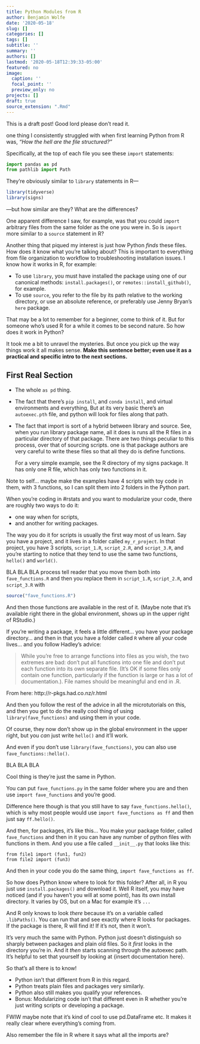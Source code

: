 ```yaml
---
title: Python Modules from R
author: Benjamin Wolfe
date: '2020-05-18'
slug: []
categories: []
tags: []
subtitle: ''
summary: ''
authors: []
lastmod: '2020-05-18T12:39:33-05:00'
featured: no
image:
  caption: ''
  focal_point: ''
  preview_only: no
projects: []
draft: true
source_extension: ".Rmd"
---
```


This is a draft post! Good lord please don't read it.

one thing I consistently struggled with when first learning Python from R was,
_“How the hell are the file structured?”_

Specifically, at the top of each file you see these `import` statements:

```python
import pandas as pd
from pathlib import Path
```

They're obviously similar to `library` statements in R—

```r
library(tidyverse)
library(signs)
```

—but how similar are they?
What are the differences?

One apparent difference I saw, for example,
was that you could `import` arbitrary files from the same folder as the one you were in.
So is `import` more similar to a `source` statement in R?

Another thing that piqued my interest is just how Python _finds_ these files.
How does it know what you're talking about?
This is important to everything from file organization to workflow to troubleshooting installation issues.
I know how it works in R, for example:

* To use `library`, you must have installed the package using one of our canonical methods:
  `install.packages()`, or `remotes::install_github()`, for example.
* To use `source`, you refer to the file by its path relative to the working directory,
  or use an absolute reference, or preferably use Jenny Bryan's `here` package.

That may be a lot to remember for a beginner, come to think of it.
But for someone who's used R for a while it comes to be second nature.
So how does it work in Python?

It took me a bit to unravel the mysteries.
But once you pick up the way things work it all makes sense.
__Make this sentence better; even use it as a practical and specific intro to the next sections.__

## First Real Section

* The whole `as pd` thing.
* The fact that there's `pip install`, and `conda install`, and virtual environments and everything,
  But at its very basic there's an `autoexec.pth` file,
  and python will look for files along that path.
* The fact that import is sort of a hybrid between library and source.
  See, when you run library package name,
  all it does is runs all the R files in a particular directory of that package.
  There are two things peculiar to this process, over that of sourcing scripts.
  one is that package authors are very careful to write these files so that all they do is define functions.
  
  For a very simple example, see the R directory of my signs package.
  It has only one R file, which has only two functions in it.
  

Note to self… maybe make the examples have 4 scripts with toy code in them,
with 3 functions,
so I can split them into 2 folders in the Python part.

When you're coding in #rstats and you want to modularize your code,
there are roughly two ways to do it:

* one way when for scripts,
* and another for writing packages.

The way you do it for scripts is usually the first way most of us learn.
Say you have a project, and it lives in a folder called `my_r_project`.
In that project, you have 3 scripts,
`script_1.R`, `script_2.R`, and `script_3.R`,
and you're starting to notice that they tend to use the same two functions,
`hello()` and `world()`.

BLA BLA BLA process tell reader that you move them both into `fave_functions.R`
and then you replace them in `script_1.R`, `script_2.R`, and `script_3.R` with

```r
source("fave_functions.R")
```

And then those functions are available in the rest of it.
(Maybe note that it's available right there in the global environment,
shows up in the upper right of RStudio.)

If you're writing a package, it feels a little different…
you have your package directory…
and then in that you have a folder called `R` where all your code lives…
and you follow Hadley's advice:

> While you’re free to arrange functions into files as you wish,
> the two extremes are bad: don’t put all functions into one file
> and don’t put each function into its own separate file.
> (It’s OK if some files only contain one function,
> particularly if the function is large or has a lot of documentation.).
> File names should be meaningful and end in .R.

From here: http://r-pkgs.had.co.nz/r.html

And then you follow the rest of the advice in all the microtutorials on this,
and then you get to do the really cool thing of using `library(fave_functions)`
and using them in your code.

Of course, they now don't show up in the global environment in the upper right,
but you _can_ just write `hello()` and it'll work.

And even if you don't use `library(fave_functions)`, you can also use `fave_functions::hello()`.

BLA BLA BLA

Cool thing is they're just the same in Python.

You can put `fave_functions.py` in the same folder where you are
and then use `import fave_functions` and you're good.

Difference here though is that you still have to say `fave_functions.hello()`,
which is why most people would use `import fave_functions as ff`
and then just say `ff.hello()`.

And then, for packages, it's like this…
You make your package folder, called `fave_functions`
and then in it you can have any number of python files with functions in them.
And you use a file called `__init__.py` that looks like this:

```
from file1 import (fun1, fun2)
from file2 import (fun3)
```

And then in your code you do the same thing,
`import fave_functions as ff`.

So how does Python know where to look for this folder?
After all, in R you just use `install.packages()` and download it.
Well R itself, you may have noticed (and if you haven't you will at some point),
has its own install directory.
It varies by OS, but on a Mac for example it's `...`

And R only knows to look _there_ because it's on a variable called `.libPaths()`.
You can run that and see exactly where R looks for packages.
If the package is there, R will find it!
If it's not, then it won't.

It's very much the same with Python.
Python just doesn't distinguish so sharply between packages and plain old files.
So it _first_ looks in the directory you're in.
And it _then_ starts scanning through the autoexec path.
It's helpful to set that yourself by looking at {insert documentation here}.

So that's all there is to know!

* Python isn't that different from R in this regard.
* Python treats plain files and packages very similarly.
* Python also still makes you qualify your references.
* Bonus: Modularizing code isn't that different even in R
  whether you're just writing scripts or developing a package.

FWIW maybe note that it's kind of cool to use pd.DataFrame etc.
It makes it really clear where everything's coming from.

Also remember the file in R where it says what all the imports are?
